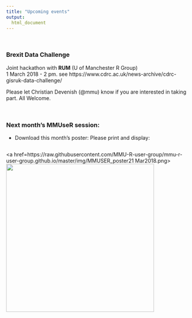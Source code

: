 ---
title: "Upcoming events"
output: 
  html_document
---
<br>

### Brexit Data Challenge
Joint hackathon with **RUM** (U of Manchester R Group)<br>
1 March 2018 - 2 pm.
see https://www.cdrc.ac.uk/news-archive/cdrc-gisruk-data-challenge/

Please let Christian Devenish (@mmu) know if you are interested in taking part. All Welcome.

<br>

### Next month's MMUseR session:
- Download this month's poster: Please print and display:

<div style="float: left; padding-right: 10px;">
  
  <a href=https://raw.githubusercontent.com/MMU-R-user-group/mmu-r-user-group.github.io/master/img/MMUSER_poster21 Mar2018.png><img src=https://raw.githubusercontent.com/MMU-R-user-group/mmu-r-user-group.github.io/master/img/MMUSER_poster21Mar2018.png style="width: 400px">
</div>

